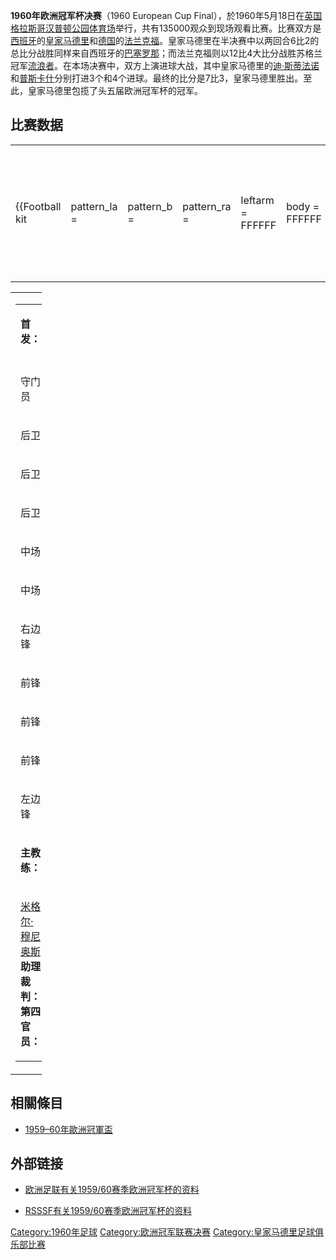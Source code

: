 {{noteTA
|T=zh-hans:1960年欧洲冠军杯决赛;zh-hk:1960年歐洲冠軍球會盃決賽;zh-tw:1960年歐洲冠軍盃決賽;
|G1=uefa
|1=zh-hans:欧洲冠军杯;zh-hk:歐洲冠軍球會盃;zh-tw:歐洲冠軍盃;
|2=zh-hans:迪·斯蒂法诺; zh-hk:迪史提芬奴
|3=zh-hans:弗朗西斯科·亨托; zh-hk:真圖
|4=zh-hans:普斯卡什; zh-hk:普斯卡斯
}}
'''1960年欧洲冠军杯决赛'''（1960 European Cup Final），於1960年5月18日在[[英国|英国]][[格拉斯哥|格拉斯哥]][[汉普顿公园体育场|汉普顿公园体育场]]举行，共有135000观众到现场观看比赛。比赛双方是[[西班牙|西班牙]]的[[皇家马德里足球俱乐部|皇家马德里]]和[[德国|德国]]的[[法兰克福足球俱乐部|法兰克福]]。皇家马德里在半决赛中以两回合6比2的总比分战胜同样来自西班牙的[[巴塞罗那足球俱乐部|巴塞罗那]]；而法兰克福则以12比4大比分战胜苏格兰冠军[[流浪者足球俱乐部|流浪者]]。在本场决赛中，双方上演进球大战，其中皇家马德里的[[阿尔弗雷多·迪·斯蒂法诺|迪·斯蒂法诺]]和[[费伦茨·普斯卡什|普斯卡什]]分别打进3个和4个进球。最终的比分是7比3，皇家马德里胜出。至此，皇家马德里包揽了头五届欧洲冠军杯的冠军。

== 比赛数据 ==
{{footballbox
|date = 1960年5月18日
|team1 = [[皇家馬德里足球俱樂部|皇家馬德里]] {{flagicon|ESP|1945}}
|score = 7 – 3
|report = [http://www.uefa.com/competitions/ucl/history/season=1959/intro.html （比赛报告）] 
|team2 = {{flagicon|FRG}} [[法蘭克福足球俱樂部|法蘭克福]]
|goals1 = [[阿尔弗雷多·迪·斯蒂法诺|迪·斯蒂法诺]] {{goal|27}} {{goal|30}} {{goal|75}}<br />[[费伦茨·普斯卡什|普斯卡什]] {{goal|45}} {{goal|56}} {{goal|60}} {{goal|71}}
|goals2 = [[里夏德·克雷斯|克雷斯]] {{goal|18}} <br />[[埃尔温·施泰因|施泰因]] {{goal|72}} {{goal|76}}
|stadium = [[咸普頓公園球場|咸普頓公園球場]]，[[格拉斯哥|格拉斯哥]]
|attendance = 127,621
|referee = John Mowat（[[蘇格蘭足球總會|蘇格蘭]]）}}
{| width=92% |
|-
|{{Football kit
 | pattern_la =
 | pattern_b  =
 | pattern_ra =
 | leftarm    = FFFFFF
 | body       = FFFFFF
 | rightarm   = FFFFFF
 | shorts     = FFFFFF
 | socks      = FFFFFF
 | title      = 皇家馬德里
}}
|{{Football kit
 | pattern_la =
 | pattern_b  =_redhalf
 | pattern_ra =
 | leftarm    = FFFFFF
 | body       = FF0000
 | rightarm   = FFFFFF
 | shorts     = FF0000
 | socks      = FF0000
 | title      = 法蘭克福
}}
|}
{| width="100%"
|valign="top" width="50%"|
{| style="font-size: 90%" cellspacing="0" cellpadding="0"
|colspan="4"|'''首发：'''
|-
!width=40| !!width=25|
|-
|守门员 ||'''1''' ||{{flagicon|Argentina}} [[罗赫略·多明格斯|罗赫略·多明格斯]]
|-
|后卫 ||'''2''' ||{{flagicon|Spain|1939}} [[帕钦|帕钦]]
|-
|后卫 ||'''3''' ||{{flagicon|Spain|1939}} [[马科斯·阿隆索·伊马斯|马基托斯]]
|-
|后卫 ||'''4''' ||{{flagicon|Spain|1939}} {{flagicon|Uruguay}} [[何塞·圣马里亚|何塞·圣马里亚]]
|-
|中场 ||'''5''' ||{{flagicon|Spain|1939}} [[何塞·马里亚·萨拉加|何塞·马里亚·萨拉加]]（[[队长_(足球)|队长]]）
|-
|中场 ||'''6''' ||{{flagicon|Spain|1939}} [[何塞·马里亚·比达尔|何塞·马里亚·比达尔]]
|-
|右边锋 ||'''7''' ||{{flagicon|Spain|1939}} {{flagicon|BRA}} [[卡纳里奥|卡纳里奥]] 
|-
|前锋 ||'''8''' ||{{flagicon|Spain|1939}} [[路易斯·德尔索尔|路易斯·德尔索尔]]
|-
|前锋 ||'''9''' ||{{flagicon|Spain|1939}} {{flagicon|ARG}} [[阿尔弗雷多·迪·斯蒂法诺|迪·斯蒂法诺]]
|-
|前锋 ||'''10'''||{{flagicon|Spain|1939}} {{flagicon|Hungary |1957}} [[费伦茨·普斯卡什|费伦茨·普斯卡什]] 
|-
|左边锋 ||'''11'''||{{flagicon|Spain|1939}} [[弗朗西斯科·亨托|弗朗西斯科·亨托]]
|-
|colspan=3|'''主教练：'''
|-
|colspan=4|{{flagicon|Spain|1939}} [[米格尔·穆尼奥斯|米格尔·穆尼奥斯]]
<br />'''助理裁判：'''<br />
'''第四官员：'''<br />
|}
|valign="top" width="50%"|
{| style="font-size: 90%" cellspacing="0" cellpadding="0" align=center
|colspan="4"|'''首发：'''
|-
!width=40| !!width=25|
|-
|守门员 ||'''1''' ||{{flagicon|GER}} [[埃贡·洛伊|埃贡·洛伊]]
|-
|后卫 ||'''2''' ||{{flagicon|GER}} [[弗里德尔·卢茨|弗里德尔·卢茨]]
|-
|后卫 ||'''3''' ||{{flagicon|GER}} [[赫尔曼·赫费尔|赫尔曼·赫费尔]]
|-
|后卫 ||'''4''' ||{{flagicon|GER}} [[汉斯·魏尔贝歇尔|汉斯·魏尔贝歇尔]]（[[队长_(足球)|队长]]）
|-
|后卫 ||'''5''' ||{{flagicon|GER}} [[汉斯-瓦尔特·艾根布罗特|汉斯-瓦尔特·艾根布罗特]]
|-
|中场 ||'''6''' ||{{flagicon|GER}} [[迪特尔·施廷卡|迪特尔·施廷卡]]
|-
|中场 ||'''7''' ||{{flagicon|GER}} [[里夏德·克雷斯|里夏德·克雷斯]] 
|-
|中场 ||'''8''' ||{{flagicon|GER}} [[迪特尔·林德纳|迪特尔·林德纳]]
|-
|中场 ||'''9''' ||{{flagicon|GER}} [[埃尔温·施泰因|埃尔温·施泰因]]
|-
|前锋 ||'''10'''||{{flagicon|GER}} [[阿尔弗雷德·普法夫|阿尔弗雷德·普法夫]]
|-
|前锋 ||'''11'''||{{flagicon|GER}} [[埃里希·迈尔|埃里希·迈尔]] 
|-
|colspan=3|'''主教练：'''
|-
|colspan=4|{{flagicon|GER}} [[保罗·奥斯瓦尔德|保罗·奥斯瓦尔德]]
|}
|}

== 相關條目 ==
* [[1959–60年歐洲冠軍盃|1959–60年歐洲冠軍盃]]

== 外部链接 ==
* {{En icon}}[http://www.uefa.com/competitions/ucl/history/season=1959/intro.html 欧洲足联有关1959/60赛季欧洲冠军杯的资料]{{Wayback|url=http://www.uefa.com/competitions/ucl/history/season=1959/intro.html |date=20100126192309 }}
* {{En icon}}[http://www.rsssf.com/ec/ec195960.html#cc RSSSF有关1959/60赛季欧洲冠军杯的资料]{{Wayback|url=http://www.rsssf.com/ec/ec195960.html#cc |date=20190609134741 }}

{{歐洲冠軍聯賽球季}}

[[Category:1960年足球|Category:1960年足球]]
[[Category:欧洲冠军联赛决赛|Category:欧洲冠军联赛决赛]]
[[Category:皇家马德里足球俱乐部比赛|Category:皇家马德里足球俱乐部比赛]]